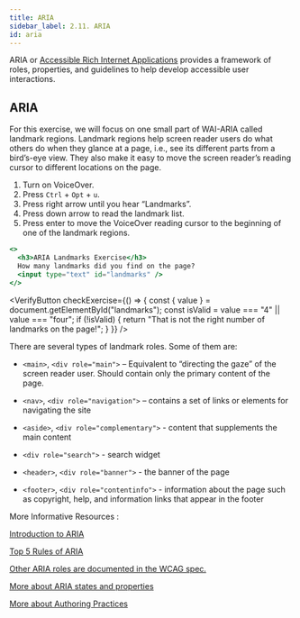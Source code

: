 ```yaml
---
title: ARIA
sidebar_label: 2.11. ARIA
id: aria
---
```


ARIA or [Accessible Rich Internet Applications](http://www.w3.org/WAI/intro/aria.php) provides a framework of roles, properties, and guidelines to help
develop accessible user interactions.

## ARIA

For this exercise, we will focus on one small part of WAI-ARIA called landmark regions. Landmark regions help screen reader users do what others do when they glance at a page, i.e., see its different parts from a bird’s-eye view. They also make it easy to move the screen reader’s reading cursor to different locations on the page.

1. Turn on VoiceOver.
2. Press `Ctrl` + `Opt` + `u`.
3. Press right arrow until you hear “Landmarks”.
4. Press down arrow to read the landmark list.
5. Press enter to move the VoiceOver reading cursor to the beginning of one of the landmark regions.

```jsx live
<>
  <h3>ARIA Landmarks Exercise</h3>
  How many landmarks did you find on the page?
  <input type="text" id="landmarks" />
</>
```


<VerifyButton
  checkExercise={() => {
    const { value } = document.getElementById("landmarks");
    const isValid = value === "4" || value === "four";
    if (!isValid) {
      return "That is not the right number of landmarks on the page!";
    }
  }}
/>

There are several types of landmark roles. Some of them are:

- `<main>`, `<div role="main">` – Equivalent to “directing the gaze” of the screen reader user. Should contain only the primary content of the page.

- `<nav>`, `<div role="navigation">` – contains a set of links or elements for navigating the site

- `<aside>`, `<div role="complementary">` - content that supplements the main content

- `<div role="search">` - search widget

- `<header>`, `<div role="banner">` - the banner of the page

- `<footer>`, `<div role="contentinfo">` - information about the page such as copyright, help, and information links that appear in the footer

More Informative Resources :

[Introduction to ARIA](https://developers.google.com/web/fundamentals/accessibility/semantics-aria)

[Top 5 Rules of ARIA](https://www.deque.com/blog/top-5-rules-of-aria/)

[Other ARIA roles are documented in the WCAG spec.](https://developer.mozilla.org/en-US/docs/Web/Accessibility/ARIA/Roles)

[More about ARIA states and properties](https://www.w3.org/TR/wai-aria-1.1/#states_and_properties)

[More about Authoring Practices](https://www.w3.org/TR/wai-aria-practices-1.1/)
